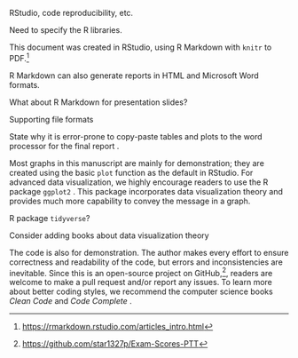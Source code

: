 \textcolor{red}{Consider moving the Appendix into Additional Resources}  

RStudio, code reproducibility, etc.  

Need to specify the $\mathsf{R}$ libraries.  

This document was created in RStudio, using $\mathsf{R}$ Markdown \cite{r-markdown-pkg} with `knitr` to PDF.^[<https://rmarkdown.rstudio.com/articles_intro.html>]  

$\mathsf{R}$ Markdown can also generate reports in HTML and Microsoft Word formats.   

What about $\mathsf{R}$ Markdown for presentation slides?   

Supporting file formats  

State why it is error-prone to copy-paste tables and plots to the word processor for the final report \cite{baumer2014r-markdown}.   

Most graphs in this manuscript are mainly for demonstration; they are created using the basic `plot` function as the default in RStudio. For advanced data visualization, we highly encourage readers to use the $\mathsf{R}$ package `ggplot2` \cite{ggplot2}. This package incorporates data visualization theory and provides much more capability to convey the message in a graph.       

$\mathsf{R}$ package `tidyverse`?  

Consider adding books about data visualization theory  

The code is also for demonstration. The author makes every effort to ensure correctness and readability of the code, but errors and inconsistencies are inevitable. Since this is an open-source project on GitHub,^[<https://github.com/star1327p/Exam-Scores-PTT>], readers are welcome to make a pull request and/or report any issues. To learn more about better coding styles, we recommend the computer science books *Clean Code* \cite{martin2009clean} and *Code Complete* \cite{mcconnell2004code}.  